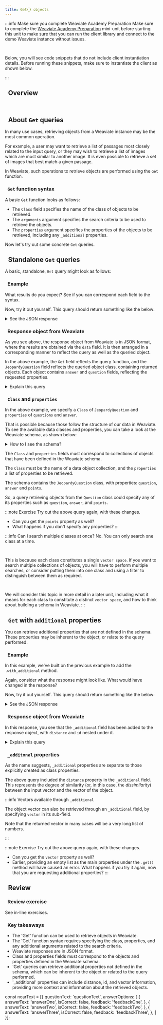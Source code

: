```yaml
---
title: Get{} objects
---
```



:::info Make sure you complete Weaviate Academy Preparation
Make sure to complete the [Weaviate Academy Preparation](../setup.mdx) mini-unit before starting this unit to make sure that you can run the client library and connect to the demo Weaviate instance without issues.
<p><br/></p>

Below, you will see code snippets that do not include client instantiation details. Before running these snippets, make sure to instantiate the client as shown below.

<Tabs groupId="languages">
<TabItem value="py" label="Python">
<FilteredTextBlock
  text={PythonCodeExample}
  startMarker="# ===== Instantiate to edu-demo with OpenAI ====="
  endMarker="# ===== END Instantiate to edu-demo with OpenAI ====="
  language="py"
/>
</TabItem>
</Tabs>
:::

## <i class="fa-solid fa-square-chevron-right"></i>&nbsp;&nbsp;Overview


<ReactPlayer url='https://youtu.be/q2UuBIJVLEM' controls='true'/>
<br/>

## <i class="fa-solid fa-square-chevron-right"></i>&nbsp;&nbsp;About `Get` queries

In many use cases, retrieving objects from a Weaviate instance may be the most common operation.

For example, a user may want to retrieve a list of passages most closely related to the input query, or they may wish to retrieve a list of images which are most similar to another image. It is even possible to retrieve a set of images that best match a given passage.

In Weaviate, such operations to retrieve objects are performed using the `Get` function.

### <i class="fa-solid fa-chalkboard"></i>&nbsp;&nbsp;`Get` function syntax

A basic `Get` function looks as follows:


<GetSyntax/>

- The `Class` field specifies the name of the class of objects to be retrieved.
- The `arguments` argument specifies the search criteria to be used to retrieve the objects.
- The `properties` argument specifies the properties of the objects to be retrieved, including any `_additional` properties.

Now let's try out some concrete `Get` queries.

## <i class="fa-solid fa-square-chevron-right"></i>&nbsp;&nbsp;Standalone `Get` queries

A basic, standalone, `Get` query might look as follows:

### <i class="fa-solid fa-code"></i>&nbsp;&nbsp;Example


<GetStandalone/>

<Tabs groupId="languages">
<TabItem value="py" label="Python">
<FilteredTextBlock
  text={PythonCodeExample}
  startMarker="# ===== GET STANDALONE PYTHON ====="
  endMarker="# ===== END GET STANDALONE PYTHON ====="
  language="py"
/>
</TabItem>
<TabItem value="graphql" label="GraphQL">
<FilteredTextBlock
  text={PythonCodeExample}
  startMarker="# ===== GET STANDALONE GRAPHQL ====="
  endMarker="# ===== END GET STANDALONE GRAPHQL ====="
  language="graphql"
/>
</TabItem>
</Tabs>

What results do you expect? See if you can correspond each field to the syntax.

Now, try it out yourself. This query should return something like the below:

<details>
  <summary><i class="fa-solid fa-radar"></i> See the JSON response</summary>

```json
{
  "data": {
    "Get": {
      "JeopardyQuestion": [
        {
          "answer": "Amazon.com",
          "question": "On July 16, 1995 this company made its first sale, a science textbook"
        },
        {
          "answer": "Parfait",
          "question": "The French name of this layered ice cream dessert means \"perfect\""
        }
      ]
    }
  }
}
```

</details>

### <i class="fa-solid fa-chalkboard"></i>&nbsp;&nbsp;Response object from Weaviate

As you see above, the response object from Weaviate is in JSON format, where the results are obtained via the `data` field. It is then arranged in a corresponding manner to reflect the query as well as the queried object.

In the above example, the `Get` field reflects the query function, and the `JeopardyQuestion` field reflects the queried object class, containing returned objects. Each object contains `answer` and `question` fields, reflecting the requested properties.

<details>
  <summary><i class="fa-solid fa-lightbulb"></i> Explain this query</summary>

In this case, Weaviate will return two objects due to the `.with_limit(2)` argument. Without this limit, Weaviate would return a maximum number according to its configuration.

:::tip Is this query useful?
As this does not apply any user-specific criteria to the search, the specific results will likely not be very useful.

However, this may be a viable method for "sanity" checks, such as checking that you can connect to a Weaviate instance, or that at least some objects have been imported successfully.
:::

</details>

### <i class="fa-solid fa-chalkboard"></i>&nbsp;&nbsp;`Class` and `properties`

In the above example, we specify a `Class` of `JeopardyQuestion` and `properties` of `questions` and `answer`.

That is possible because those follow the structure of our data in Weaviate. To see the available data classes and properties, you can take a look at the Weaviate schema, as shown below:

<details>
  <summary>How to I see the schema?</summary>

You can fetch the schema like this - try it out!

```python
client.schema.get()
```

</details>


<ShortSchema/>

The `Class` and `properties` fields must correspond to collections of objects that have been defined in the Weaviate schema.

The `Class` must be the name of a data object collection, and the `properties` a list of properties to be retrieved.

The schema contains the `JeopardyQuestion` class, with properties: `question`, `answer` and `points`.

So, a query retrieving objects from the `Question` class could specify any of its properties such as `question`, `answer`, and `points`.

:::note <i class="fa-solid fa-square-terminal"></i> Exercise
Try out the above query again, with these changes.
- Can you get the `points` property as well?
- What happens if you don't specify any properties?
:::

:::info Can I search multiple classes at once?
No. You can only search one class at a time.
<p><br/></p>

This is because each class constitutes a single `vector space`. If you want to search multiple collections of objects, you will have to perform multiple searches, or consider putting them into one class and using a filter to distinguish between them as required.
<p><br/></p>

We will consider this topic in more detail in a later unit, including what it means for each class to constitute a distinct `vector space`, and how to think about building a schema in Weaviate.
:::

## <i class="fa-solid fa-square-chevron-right"></i>&nbsp;&nbsp;`Get` with `additional` properties

You can retrieve additional properties that are not defined in the schema. These properties may be inherent to the object, or relate to the query performed.

### <i class="fa-solid fa-code"></i>&nbsp;&nbsp;Example

In this example, we've built on the previous example to add the `.with_additional` method.


<GetWithAdditional/>

Again, consider what the response might look like. What would have changed in the response?

Now, try it out yourself. This query should return something like the below:

<details>
  <summary><i class="fa-solid fa-radar"></i> See the JSON response</summary>

```json
{
  "data": {
    "Get": {
      "JeopardyQuestion": [
        {
          "_additional": {
            "distance": 0.1791926,
            "id": "b1645a32-0c22-5814-8f35-58f142eadf7e"
          },
          "answer": "escaping the Earth's gravity (and go off into outer space, on your way to the moon, for instance)",
          "question": "It takes approximately 24,840 MPH to achieve this"
        },
        {
          "_additional": {
            "distance": 0.18123823,
            "id": "ef263438-b152-5540-97f7-99f4076bd124"
          },
          "answer": "the Milky Way",
          "question": "This is the name of our own galaxy"
        }
      ]
    }
  }
}
```

</details>

### <i class="fa-solid fa-chalkboard"></i>&nbsp;&nbsp;Response object from Weaviate

In this response, you see that the `_additional` field has been added to the response object, with `distance` and `id` nested under it.

<details>
  <summary><i class="fa-solid fa-lightbulb"></i> Explain this query</summary>

Here, the `distance` and `id` properties contain the object's distance to the query and its unique ID respectively.

</details>

### <i class="fa-solid fa-chalkboard"></i>&nbsp;&nbsp;`_additonal` properties

As the name suggests, `_additional` properties are separate to those explicitly created as class properties.

The above query included the `distance` property in the `_additional` field. This represents the degree of similarity (or, in this case, the *dissimilarity*) between the input vector and the vector of the object.

:::info Vectors available through `_additional`

The object vector can also be retrieved through an `_additional` field, by specifying `vector` in its sub-field.

Note that the returned vector in many cases will be a very long list of numbers.

:::

:::note <i class="fa-solid fa-square-terminal"></i> Exercise
Try out the above query again, with these changes.
- Can you get the `vector` property as well?
- Earlier, providing an empty list as the main properties under the `.get()` method will have caused an error. What happens if you try it again, now that you are requesting additional properties?
:::

## <i class="fa-solid fa-square-chevron-right"></i>&nbsp;&nbsp;Review

### <i class="fa-solid fa-pen-to-square"></i>&nbsp;&nbsp;Review exercise

See in-line exercises.

### <i class="fa-solid fa-lightbulb-on"></i>&nbsp;&nbsp;Key takeaways

- The 'Get' function can be used to retrieve objects in Weaviate.
- The 'Get' function syntax requires specifying the class, properties, and any additional arguments related to the search criteria.
- Weaviate responses are in JSON format.
- Class and properties fields must correspond to the objects and properties defined in the Weaviate schema.
- 'Get' queries can retrieve additional properties not defined in the schema, which can be inherent to the object or related to the query performed.
- '_additional' properties can include distance, id, and vector information, providing more context and information about the retrieved objects.

const nearText = [{
  questionText: 'questionText',
  answerOptions: [
    {
      answerText: 'answerOne',
      isCorrect: false,
      feedback: 'feedbackOne',
    },
    {
      answerText: 'answerTwo',
      isCorrect: false,
      feedback: 'feedbackTwo',
    },
    {
      answerText: 'answerThree',
      isCorrect: false,
      feedback: 'feedbackThree',
    },
  ]
}];


<GiscusDocComment />
